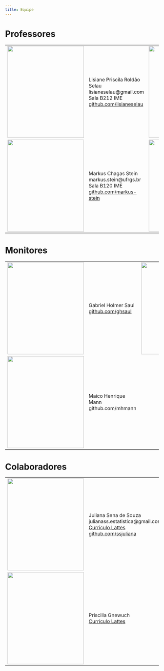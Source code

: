 ```yaml
---
title: Equipe
---
```


# Professores
  <table border="0">
      <tbody class="equipe">
          <tr>
              <td>
                <img alt="" src="lisiane.jpg" style="width: 250px; height: 300px;" />
              </td>
              <td style="vertical-align:middle">
                Lisiane Priscila Roldão Selau <br>
                lisianeselau@gmail.com <br>
                Sala B212 IME <br>
                <a href="https://github.com/lisianeselau" target="_blank">
                  github.com/lisianeselau
                </a>
              </td>
              <td>
                <img alt="" src="marcia.png" style="width: 250px; height: 300px;" />
              </td>
              <td style="vertical-align:middle">
                Márcia Helena Barbian <br>
                mhbarbian@gmail.com <br>
                Sala B120 IME <br>
                <a href="https://github.com/marcia-barbian" target="_blank">
                  github.com/marcia-barbian
                </a>
              </td>
          </tr>
          <tr>
              <td>
                <img alt="" src="markus.jpg" style="width: 250px; height: 300px;" />
              </td>
              <td style="vertical-align:middle">
                Markus Chagas Stein <br>
                markus.stein@ufrgs.br <br>
                Sala B120 IME <br>
                <a href="https://github.com/markus-stein" target="_blank">
                  github.com/markus-stein
                </a>
              </td>
              <td>
                <img alt="" src="rodrigo.jpg" style="width: 250px; height: 300px;" />
              </td>
              <td style="vertical-align:middle">
                Rodrigo Citton Padilha dos Reis <br>
                rodrigocpdosreis@gmail.com <br>
                Sala B215 IME <br>
                <a href="https://github.com/rdosreis" target="_blank">
                  github.com/rdosreis
                </a>
              </td>
          </tr>
      </tbody>
  </table>

# Monitores

<table>
    <tbody class="equipe"> 
        <tr>
            <td>
              <img alt="" src="gabriel.jpg" style="width: 250px; height: 300px;" />
            </td>
            <td style="vertical-align:middle">
              Gabriel Holmer Saul <br>
              <a href="https://github.com/ghsaul" target="_blank">
                github.com/ghsaul
              </a>
            </td>
            <td>
              <img alt="" src="henrique.jpg" style="width: 250px; height: 300px;" />
            </td>
            <td style="vertical-align:middle">
                Henrique Saraiva <br>
                <a href="https://www.youtube.com/channel/UCCo5fq-1LJOGzDkBGTCqH7Q" target="_blank">
                  Canal do youtube
                </a>
            </td>
        </tr>
        <tr>
            <td>
              <img alt="" src="maico.jpg" style="width: 250px; height: 300px;" />
            </td>
            <td style="vertical-align:middle">
                Maico Henrique Mann  <br>
                github.com/mhmann
            </td>
        </tr>
    </tbody>
</table>

# Colaboradores

<table>
    <tbody class="equipe"> 
        <tr>
            <td>
              <img alt="" src="juliana.jpg" style="width: 250px; height: 300px;" />
            </td>
            <td style="vertical-align:middle">
              Juliana Sena de Souza <br>
              julianass.estatistica@gmail.com <br>
              <a href="http://lattes.cnpq.br/9702936016840399" target="_blank">
                Currículo Lattes
              </a> <br>
              <a href="https://github.com/ssjuliana" target="_blank">
                github.com/ssjuliana
              </a>
            </td>
            <td>
              <img alt="" src="marlize.jpg" style="width: 250px; height: 300px;" />
            </td>
            <td style="vertical-align:middle">
              Marlize Ramos Batista <br>
              <a href="https://github.com/lizerb" target="_blank">
                github.com/lizerb
              </a>
            </td>
        </tr>
        <tr>
            <td>
              <img alt="" src="priscila.jpg" style="width: 250px; height: 300px;" />
            </td>
            <td style="vertical-align:middle">
              Priscilla Gnewuch <br>
              <a href="http://lattes.cnpq.br/9396256436083330" target="_blank">
                Currículo Lattes
              </a>
            </td>        
            <td>
              <img alt="" src="thierre.jpg" style="width: 250px; height: 300px;" />
            </td>
            <td style="vertical-align:middle">
                Thierre Francisco Da Conceição <br>
                thierre.francisco@ufrgs.br
            </td>
        </tr>
        
        
    </tbody>
</table>